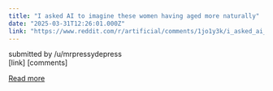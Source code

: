 ```yaml
---
title: "I asked AI to imagine these women having aged more naturally"
date: "2025-03-31T12:26:01.000Z"
link: "https://www.reddit.com/r/artificial/comments/1jo1y3k/i_asked_ai_to_imagine_these_women_having_aged/"
---
```


submitted by    /u/mrpressydepress  
 [link]   [comments]

[Read more](https://www.reddit.com/r/artificial/comments/1jo1y3k/i_asked_ai_to_imagine_these_women_having_aged/)
